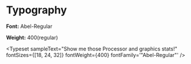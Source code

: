 
<Meta title="UI/Typography" />

# Typography

**Font:** Abel-Regular

**Weight:** 400(regular)

<Typeset
  sampleText="Show me those Processor and graphics stats!"
  fontSizes={[18, 24, 32]}
  fontWeight={400}
  fontFamily='"Abel-Regular"'
/>
